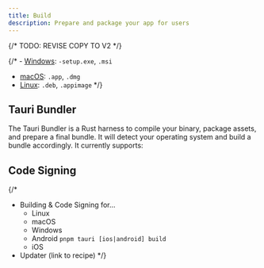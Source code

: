 ```yaml
---
title: Build
description: Prepare and package your app for users
---
```

{/* TODO: REVISE COPY TO V2 */}




{/* - [Windows](./windows.md): `-setup.exe`, `.msi`
- [macOS](./macos.md): `.app`, `.dmg`
- [Linux](./linux.md): `.deb`, `.appimage` */}

<CardGrid>
  <LinkCard title="Reducing App Size" href="/guides/build/app-size" />
	<LinkCard title="Cross-Platform Compilation" href="/guides/build/cross-platform/" />
  <LinkCard title="Embedding Additional Files" href="/guides/build/resources/" />
  <LinkCard title="Embedding External Binaries" href="/guides/build/sidecar/" />
</CardGrid>

## Tauri Bundler 

The Tauri Bundler is a Rust harness to compile your binary, package assets, and prepare a final bundle.
It will detect your operating system and build a bundle accordingly. It currently supports:

<CardGrid>
    <LinkCard title="Linux Bundle" href="/guides/build/linux/" />
    <LinkCard title="macOS Bundle" href="/guides/build/macos/" />
    <LinkCard title="Windows Installer" href="/guides/build/windows/" />
</CardGrid>

## Code Signing

<CardGrid>
    <LinkCard title="Linux Code Signing" href="/guides/build/sign-linux/" />
    <LinkCard title="macOS Code Signing" href="/guides/build/sign-macos/" />
    <LinkCard title="Windows Code Signing" href="/guides/build/sign-windows/" />
</CardGrid>


{/* <Stub>
- Building & Code Signing for...
  - Linux
  - macOS
  - Windows
  - Android `pnpm tauri [ios|android] build`
  - iOS
- Updater (link to recipe)
</Stub> */}

